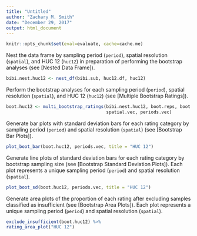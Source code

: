 ```yaml
---
title: "Untitled"
author: "Zachary M. Smith"
date: "December 29, 2017"
output: html_document
---
```


```r
knitr::opts_chunk$set(eval=evaluate, cache=cache.me)
```

Nest the data frame by sampling period (`period`), spatial resolution (`spatial`), and HUC 12 (`huc12`) in preparation of performing the bootstrap analyses (see [Nested Data Frame]).
```r
bibi.nest.huc12 <- nest_df(bibi.sub, huc12.df, huc12) 
```

Perform the bootstrap analyses for each sampling period (`period`), spatial resolution (`spatial`), and HUC 12 (`huc12`) (see [Multiple Bootstrap Ratings]).
```r
boot.huc12 <- multi_bootstrap_ratings(bibi.nest.huc12, boot.reps, boot.samp.sizes,
                                      spatial.vec, periods.vec)
```

Generate bar plots with standard deviation bars for each rating category by sampling period (`period`) and spatial resolution (`spatial`) (see [Bootstrap Bar Plots]).
```r
plot_boot_bar(boot.huc12, periods.vec, title = "HUC 12")
```

Generate line plots of standard deviation bars for each rating category by bootstrap sampling size (see [Bootstrap Standard Deviation Plots]). Each plot represents a unique sampling period (`period`) and spatial resolution (`spatial`).
```r
plot_boot_sd(boot.huc12, periods.vec, title = "HUC 12")
```

Generate area plots of the proportion of each rating after excluding samples classified as insufficient (see [Bootstrap Area Plots]). Each plot represents a unique sampling period (`period`) and spatial resolution (`spatial`).
```r
exclude_insufficient(boot.huc12) %>% 
rating_area_plot("HUC 12")
```